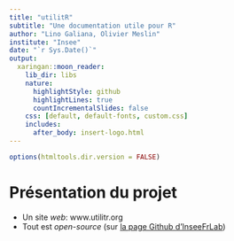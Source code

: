 ```yaml
---
title: "utilitR"
subtitle: "Une documentation utile pour R"
author: "Lino Galiana, Olivier Meslin"
institute: "Insee"
date: "`r Sys.Date()`"
output:
  xaringan::moon_reader:
    lib_dir: libs
    nature:
      highlightStyle: github
      highlightLines: true
      countIncrementalSlides: false
    css: [default, default-fonts, custom.css]
    includes:
      after_body: insert-logo.html    
---
```


```r
options(htmltools.dir.version = FALSE)
```

# Présentation du projet

* Un site *web*: www.utilitr.org
* Tout est *open-source* (sur [la page Github d'InseeFrLab](https://github.com/InseeFrLab/utilitR))
